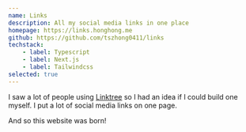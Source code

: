 ```yaml
---
name: Links
description: All my social media links in one place
homepage: https://links.honghong.me
github: https://github.com/tszhong0411/links
techstack:
    - label: Typescript
    - label: Next.js
    - label: Tailwindcss
selected: true
---
```


I saw a lot of people using [Linktree](https://linktr.ee/) so I had an idea if I could build one myself. I put a lot of social media links on one page.

And so this website was born!
